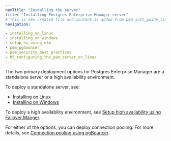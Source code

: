 ```yaml
---
navTitle: "Installing the server"
title: "Installing Postgres Enterprise Manager server"
# This is new created file and content is added from pem_inst_guide_linux/04_installing_postgres_enterprise_manager/index.mdx
navigation:

- installing_on_linux
- installing_on_windows
- setup_ha_using_efm
- pem_pgbouncer
- pem_security_best_practices
- 05_configuring_the_pem_server_on_linux
---
```


The two primary deployment options for Postgres Enterprise Manager are a standalone server or a high availability environment.

To deploy a standalone server, see:
-   [Installing on Linux]()
-   [Installing on Windows]()

To deploy a high availability environment, see [Setup high availability using Failover Manger]().

For either of the options, you can deploy connection pooling. For more details, see [Connection pooling using pgBouncer]().
